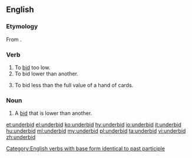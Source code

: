 ==English==

===Etymology===
From {{prefix|under|bid|lang=en}}.

===Verb===
{{en-verb|underbids|underbidding|underbid}}

# To [[bid]] too low.
# To bid lower than another.
# {{context|bridge|lang=en}} To bid less than the full value of a hand of cards.

===Noun===
{{en-noun}}

# A [[bid]] that is lower than another.

[[Category:English verbs with base form identical to past participle]]

[[et:underbid]]
[[el:underbid]]
[[ko:underbid]]
[[hy:underbid]]
[[io:underbid]]
[[it:underbid]]
[[hu:underbid]]
[[ml:underbid]]
[[my:underbid]]
[[pl:underbid]]
[[ta:underbid]]
[[vi:underbid]]
[[zh:underbid]]